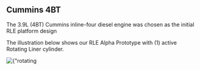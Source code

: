 ## Cummins 4BT

The 3.9L (4BT) Cummins inline-four diesel engine was chosen as the initial RLE platform design

The illustration below shows our RLE Alpha Prototype with (1) active Rotating Liner cylinder.



<div className={"nx-w-full nx-flex nx-flex-col nx-pt-6"}>
    <div className={"nx-flex nx-justify-center"}>
        <Image priority src={rotatingLinerPrototype} alt={"rotating liner prototype"}/>
    </div>

</div>
